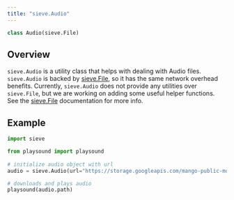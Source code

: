 ```yaml
---
title: "sieve.Audio"
---
```


```python
class Audio(sieve.File)
```

## Overview

`sieve.Audio` is a utility class that helps with dealing with Audio files. `sieve.Audio` is backed by [sieve.File](/reference-v2/sdk/types/file), so it has the same network overhead benefits. Currently, `sieve.Audio` does not provide any utilities over `sieve.File`, but we are working on adding some useful helper functions. See the [sieve.File](/reference-v2/sdk/types/file) documentation for more info.

## Example

```python
import sieve

from playsound import playsound
 
# initialize audio object with url
audio = sieve.Audio(url="https://storage.googleapis.com/mango-public-models/david.mp4")

# downloads and plays audio
playsound(audio.path) 
```

